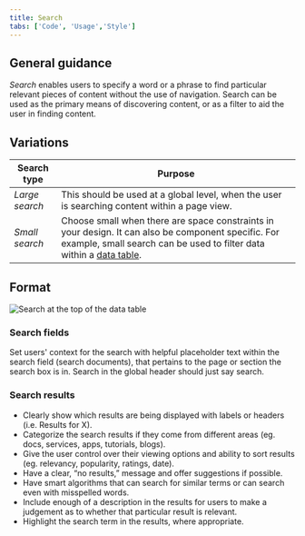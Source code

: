 ```yaml
---
title: Search
tabs: ['Code', 'Usage','Style']
---
```

## General guidance

_Search_ enables users to specify a word or a phrase to find particular relevant pieces of content without the use of navigation. Search can be used as the primary means of discovering content, or as a filter to aid the user in finding content.




## Variations

| Search type   | Purpose                                                                                                                                                     |
| ------------- | ----------------------------------------------------------------------------------------------------------------------------------------------------------- |
| _Large search_      | This should be used at a global level, when the user is searching content within a page view.                                                                                             |
| _Small search_  | Choose small when there are space constraints in your design. It can also be component specific. For example, small search can be used to filter data within a [data table](/components/data-table). |


## Format

<ImageComponent cols="8" caption="Small Search to filter table data">

![Search at the top of the data table](images/search-usage-1.png)

</ImageComponent>

### Search fields

Set users' context for the search with helpful placeholder text within the search field (search documents), that pertains to the page or section the search box is in. Search in the global header should just say search.

### Search results

- Clearly show which results are being displayed with labels or headers (i.e. Results for X).
- Categorize the search results if they come from different areas (eg. docs, services, apps, tutorials, blogs).
- Give the user control over their viewing options and ability to sort results (eg. relevancy, popularity, ratings, date).
- Have a clear, “no results,” message and offer suggestions if possible.
- Have smart algorithms that can search for similar terms or can search even with misspelled words.
- Include enough of a description in the results for users to make a judgement as to whether that particular result is relevant.
- Highlight the search term in the results, where appropriate.
